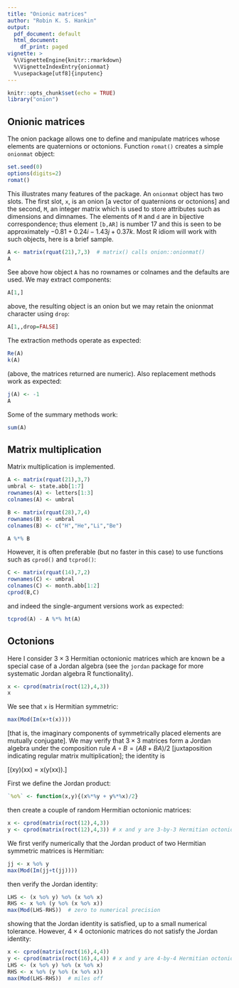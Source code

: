 ```yaml
---
title: "Onionic matrices"
author: "Robin K. S. Hankin"
output:
  pdf_document: default
  html_document:
    df_print: paged
vignette: >
  %\VignetteEngine{knitr::rmarkdown}
  %\VignetteIndexEntry{onionmat}
  %\usepackage[utf8]{inputenc}
---
```



```r
knitr::opts_chunk$set(echo = TRUE)
library("onion") 
```

## Onionic matrices 

The onion package allows one to define and manipulate matrices whose
elements are quaternions or octonions.  Function `romat()` creates a
simple `onionmat` object:

```r
set.seed(0)
options(digits=2)
romat()
```

This illustrates many features of the package.  An `onionmat` object
has two slots.  The first slot, `x`, is an onion [a vector of
quaternions or octonions] and the second, `M`, an integer matrix
which is used to store attributes such as dimensions and dimnames.
The elements of `M` and `d` are in bijective correspondence; thus
element `[b,AR]` is number 17 and this is seen to be approximately
$-0.81 + 0.24i -1.43j +0.37k$.  Most R idiom will work with such
objects, here is a brief sample.

```r
A <- matrix(rquat(21),7,3)  # matrix() calls onion::onionmat()
A
```

See above how object `A` has no rownames or colnames and the defaults are used.  We may extract components:

```r
A[1,]
```

above, the resulting object is an onion but we may retain the onionmat character using `drop`:

```r
A[1,,drop=FALSE]
```


The extraction methods operate as expected:

```r
Re(A)
k(A)
```


(above, the matrices returned are numeric).  Also replacement methods work as expected:

```r
j(A) <- -1
A
```

Some of the summary methods work:

```r
sum(A)
```

## Matrix multiplication

Matrix multiplication is implemented.


```r
A <- matrix(rquat(21),3,7)
umbral <- state.abb[1:7]
rownames(A) <- letters[1:3]
colnames(A) <- umbral

B <- matrix(rquat(28),7,4)
rownames(B) <- umbral
colnames(B) <- c("H","He","Li","Be")

A %*% B
```


However, it is often preferable (but no faster in this case) to use
functions such as `cprod()` and `tcprod()`:


```r
C <- matrix(rquat(14),7,2)
rownames(C) <- umbral
colnames(C) <- month.abb[1:2]
cprod(B,C)
```

and indeed the single-argument versions work as expected:

```r
tcprod(A) - A %*% ht(A)
```


## Octonions

Here I consider $3\times 3$ Hermitian octonionic matrices which are
known be a special case of a Jordan algebra (see the `jordan` package
for more systematic Jordan algebra R functionality).

```r
x <- cprod(matrix(roct(12),4,3))
x
```

We see that `x` is Hermitian symmetric:

```r
max(Mod(Im(x+t(x))))
```

[that is, the imaginary components of symmetrically placed elements
are mutually conjugate].  We may verify that $3\times 3$ matrices form
a Jordan algebra under the composition rule $A\circ B=(AB+BA)/2$
[juxtaposition indicating regular matrix multiplication]; the identity is 

\[(xy)(xx) = x(y(xx)).\]

First we define the Jordan product:

```r
`%o%` <- function(x,y){(x%*%y + y%*%x)/2}
```

then create a couple of random Hermitian octonionic matrices:

```r
x <- cprod(matrix(roct(12),4,3))
y <- cprod(matrix(roct(12),4,3)) # x and y are 3-by-3 Hermitian octonionic matrices
```

We first verify numerically that the Jordan product of two Hermitian
symmetric matrices is Hermitian:

```r
jj <- x %o% y
max(Mod(Im(jj+t(jj))))
```

then verify the Jordan identity:

```r
LHS <- (x %o% y) %o% (x %o% x)
RHS <- x %o% (y %o% (x %o% x))
max(Mod(LHS-RHS))  # zero to numerical precision
```

showing that the Jordan identity is satisfied, up to a small numerical
tolerance.  However, $4\times 4$ octonionic matrices do not satisfy
the Jordan identity:

```r
x <- cprod(matrix(roct(16),4,4))
y <- cprod(matrix(roct(16),4,4)) # x and y are 4-by-4 Hermitian octonionic matrices
LHS <- (x %o% y) %o% (x %o% x)
RHS <- x %o% (y %o% (x %o% x))
max(Mod(LHS-RHS))  # miles off
```
